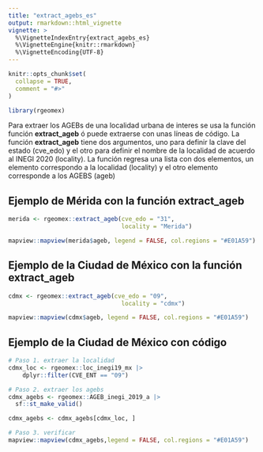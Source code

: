 ```yaml
---
title: "extract_agebs_es"
output: rmarkdown::html_vignette
vignette: >
  %\VignetteIndexEntry{extract_agebs_es}
  %\VignetteEngine{knitr::rmarkdown}
  %\VignetteEncoding{UTF-8}
---
```


```r
knitr::opts_chunk$set(
  collapse = TRUE,
  comment = "#>"
)
```

```r
library(rgeomex)
```

Para extraer los AGEBs de una localidad urbana de interes se usa la función función **extract_ageb** ó puede extraerse con unas líneas  de código. La función **extract_ageb** tiene dos argumentos, uno para definir la clave del estado (cve_edo) y el otro para definir el nombre de la localidad de acuerdo al INEGI 2020 (locality). La función regresa una lista con dos elementos, un elemento correspondo a la localidad (locality) y el otro elemento corresponde a los AGEBS (ageb)


## Ejemplo de Mérida con la función **extract_ageb** 
```r
merida <- rgeomex::extract_ageb(cve_edo = "31",
                                locality = "Merida")

mapview::mapview(merida$ageb, legend = FALSE, col.regions = "#E01A59")
```


## Ejemplo de la Ciudad de México con la función **extract_ageb** 

```r
cdmx <- rgeomex::extract_ageb(cve_edo = "09",
                                locality = "cdmx")

mapview::mapview(cdmx$ageb, legend = FALSE, col.regions = "#E01A59")
```


## Ejemplo de la Ciudad de México con **código** 
```r
# Paso 1. extraer la localidad 
cdmx_loc <- rgeomex::loc_inegi19_mx |>
    dplyr::filter(CVE_ENT == "09") 

# Paso 2. extraer los agebs 
cdmx_agebs <- rgeomex::AGEB_inegi_2019_a |>
  sf::st_make_valid()

cdmx_agebs <- cdmx_agebs[cdmx_loc, ]

# Paso 3. verificar 
mapview::mapview(cdmx_agebs,legend = FALSE, col.regions = "#E01A59")
```





